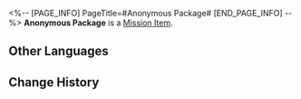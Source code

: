 <%-- [PAGE_INFO]
PageTitle=#Anonymous Package#
[END_PAGE_INFO] --%>
{{Item Infobox
|id          = 140083
|image       = Item Anonymous Package.png
|type        = Mission Item
|invCategory = Missions
|rarity      = 3
|effect      = 
|description = Anonymous package not yet delivered to the clinic.
}}
{{Description|''"Next to the anonymous package lies its sender."''}}
'''Anonymous Package''' is a [[Mission Item]].

==Other Languages==
{{Other Languages
|en   = Anonymous Package
|zhs  = 匿名的包裹
|zht  = 匿名的包裹
|ja   = 匿名の小包
|ko   = 익명의 보따리
|es   = Paquete de alguien anónimo
|fr   = Paquet anonyme
|ru   = Анонимная посылка
|th   = พัสดุไม่ระบุชื่อ
|vi   = Túi Đồ Ẩn Danh
|de   = Anonymes Paket
|id   = Bungkusan Tak Bernama
|pt   = Pacote Anônimo
}}

==Change History==
{{Change History|2.0}}